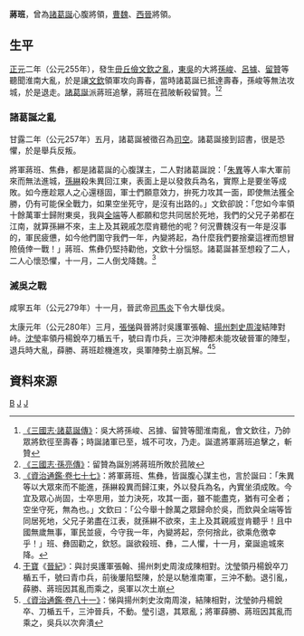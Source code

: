 '''蔣班'''{{BD|？||？||catIdx=J}}，曾為[[諸葛誕|諸葛誕]]心腹將領，[[曹魏|曹魏]]、[[西晉|西晉]]將領。

==生平==
[[正元_(曹魏)|正元]]二年（公元255年），發生[[毌丘儉文欽之亂|毌丘儉文欽之亂]]，[[孫吳|東吳]]的大將[[孫峻|孫峻]]、[[呂據|呂據]]、[[留贊|留贊]]等聽聞淮南大亂，於是讓[[文欽|文欽]]領軍攻向壽春，當時諸葛誕已抵達壽春，孫峻等無法攻城，於是退走。[[諸葛誕|諸葛誕]]派蔣班追擊，蔣班在菰陂斬殺留贊。<ref>[[:s:三國志/卷28|《三國志·諸葛誕傳》]]：吳大將孫峻、呂據、留贊等聞淮南亂，會文欽往，乃帥眾將欽徑至壽春；時誕諸軍已至，城不可攻，乃走。誕遣將軍蔣班追擊之，斬贊</ref><ref>[[:s:三國志/卷48|《三國志·孫亮傳》]]：留贊為誕別將蔣班所敗於菰陂</ref>
===諸葛誕之亂===
{{main|諸葛誕之亂}}
甘露二年（公元257年）五月，諸葛誕被徵召為[[司空|司空]]。諸葛誕接到詔書，很是恐懼，於是舉兵反叛。

將軍蔣班、焦彝，都是諸葛誕的心腹謀主，二人對諸葛誕說：「[[朱異|朱異]]等人率大軍前來而無法進城，[[孫綝|孫綝]]殺朱異回江東，表面上是以發救兵為名，實際上是要坐等成敗。如今應趁眾人之心還穩固，軍士們願意效力，拚死力攻其一面，即使無法獲全勝，仍有可能保全戰力，如果空坐死守，是沒有出路的。」文欽卻說：「您如今率領十餘萬軍士歸附東吳，我與[[全端|全端]]等人都願和您共同居於死地，我們的父兄子弟都在江南，就算孫綝不來，主上及其親戚怎麼肯聽他的呢？何況曹魏沒有一年是沒事的，軍民疲憊，如今他們圍守我們一年，內變將起，為什麼我們要捨棄這裡而想冒險僥倖一戰！」蔣班、焦彝仍堅持勸他，文欽十分惱怒。諸葛誕甚至想殺了二人，二人心懷恐懼，十一月，二人倒戈降魏。<ref>[[:s:資治通鑑/卷077|《資治通鑑·卷七十七》]]：將軍蔣班、焦彝，皆誕腹心謀主也，言於誕曰：「朱異等以大眾來而不能進，孫綝殺異而歸江東，外以發兵為名，內實坐須成敗。今宜及眾心尚固，士卒思用，並力決死，攻其一面，雖不能盡克，猶有可全者；空坐守死，無為也。」文欽曰：「公今舉十餘萬之眾歸命於吳，而欽與全端等皆同居死地，父兄子弟盡在江表，就孫綝不欲來，主上及其親戚豈肯聽乎！且中國無歲無事，軍民並疲，今守我一年，內變將起，奈何捨此，欲乘危徼幸乎！」班、彝固勸之，欽怒。誕欲殺班、彝，二人懼，十一月，棄誕逾城來降。</ref>
===滅吳之戰===
{{main|晉滅吳之戰}}
咸寧五年（公元279年）十一月，晉武帝[[司馬炎|司馬炎]]下令大舉伐吳。

太康元年（公元280年）三月，[[張悌_(三國吳)|張悌]]與晉將討吳護軍張翰、[[揚州|揚州]][[刺史|刺史]][[周浚|周浚]]結陣對峙。[[沈莹_(武将)|沈瑩]]率領丹楊銳卒刀楯五千，號曰青巾兵，三次沖陣都未能攻破晉軍的陣型，退兵時大亂，薛勝、蔣班趁機進攻，吳軍陣勢土崩瓦解。<ref>[[干寶|干寶]]《[[晉紀|晉紀]]》：與討吳護軍張翰、揚州刺史周浚成陳相對。沈瑩領丹楊銳卒刀楯五千，號曰青巾兵，前後屢陷堅陳，於是以馳淮南軍，三沖不動。退引亂，薛勝、蔣班因其亂而乘之，吳軍以次土崩</ref><ref>[[:s:資治通鑑/卷081|《資治通鑑·卷八十一》]]：悌與揚州刺史汝南周浚，結陳相對，沈瑩帥丹楊銳卒、刀楯五千，三沖晉兵，不動。瑩引退，其眾亂；將軍薛勝、蔣班因其亂而乘之，吳兵以次奔潰</ref>

==資料來源==
{{Reflist}}
[[Category:蔣姓|B]]
[[Category:曹魏軍事人物|J]]
[[Category:西晉軍事人物|J]]
